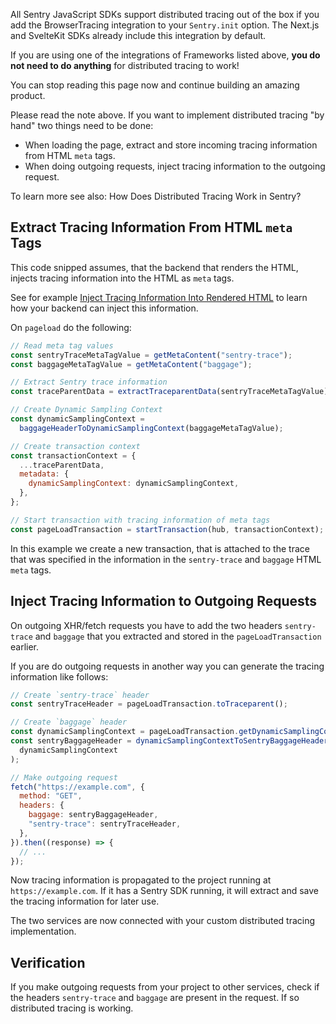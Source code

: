 <!--

NOTE

This page is not yet visible in the docs, as the apis used here are not public.
We will implement "Tracing without Performance" for Javascript Browser first,
then revisit this page and change it to match the new official apis to use.

-->

<Alert title="Note" level="note">

All Sentry JavaScript SDKs support distributed tracing out of the box if you add the <PlatformLink to="/performance/instrumentation/automatic-instrumentation/">BrowserTracing</PlatformLink> integration to your `Sentry.init` option. The <PlatformLink to="/guides/nextjs/">Next.js</PlatformLink> and <PlatformLink to="/guides/sveltekit/">SvelteKit</PlatformLink> SDKs already include this integration by default.

If you are using one of the integrations of Frameworks listed above, **you do not need to do anything** for distributed tracing to work!

You can stop reading this page now and continue building an amazing product.

</Alert>

Please read the note above. If you want to implement distributed tracing "by hand" two things need to be done:

- When loading the page, extract and store incoming tracing information from HTML `meta` tags.
- When doing outgoing requests, inject tracing information to the outgoing request.

To learn more see also: <PlatformLink to="/distributed-tracing/#how-does-distributed-tracing-work-in-sentry">How Does Distributed Tracing Work in Sentry?</PlatformLink>

## Extract Tracing Information From HTML `meta` Tags

This code snipped assumes, that the backend that renders the HTML, injects tracing information into the HTML as `meta` tags.

See for example [Inject Tracing Information Into Rendered HTML](/platforms/python/distributed-tracing/instrumentation/custom-instrumentation/#inject-tracing-information-into-rendered-html) to learn how your backend can inject this information.

On `pageload` do the following:

```javascript
// Read meta tag values
const sentryTraceMetaTagValue = getMetaContent("sentry-trace");
const baggageMetaTagValue = getMetaContent("baggage");

// Extract Sentry trace information
const traceParentData = extractTraceparentData(sentryTraceMetaTagValue);

// Create Dynamic Sampling Context
const dynamicSamplingContext =
  baggageHeaderToDynamicSamplingContext(baggageMetaTagValue);

// Create transaction context
const transactionContext = {
  ...traceParentData,
  metadata: {
    dynamicSamplingContext: dynamicSamplingContext,
  },
};

// Start transaction with tracing information of meta tags
const pageLoadTransaction = startTransaction(hub, transactionContext);
```

In this example we create a new transaction, that is attached to the trace that was specified in the information in the `sentry-trace` and `baggage` HTML `meta` tags.

## Inject Tracing Information to Outgoing Requests

On outgoing XHR/fetch requests you have to add the two headers `sentry-trace` and `baggage` that you extracted and stored in the `pageLoadTransaction` earlier.

If you are do outgoing requests in another way you can generate the tracing information like follows:

```javascript
// Create `sentry-trace` header
const sentryTraceHeader = pageLoadTransaction.toTraceparent();

// Create `baggage` header
const dynamicSamplingContext = pageLoadTransaction.getDynamicSamplingContext();
const sentryBaggageHeader = dynamicSamplingContextToSentryBaggageHeader(
  dynamicSamplingContext
);

// Make outgoing request
fetch("https://example.com", {
  method: "GET",
  headers: {
    baggage: sentryBaggageHeader,
    "sentry-trace": sentryTraceHeader,
  },
}).then((response) => {
  // ...
});
```

Now tracing information is propagated to the project running at `https://example.com`. If it has a Sentry SDK running, it will extract and save the tracing information for later use.

The two services are now connected with your custom distributed tracing implementation.

## Verification

If you make outgoing requests from your project to other services, check if the headers `sentry-trace` and `baggage` are present in the request. If so distributed tracing is working.
